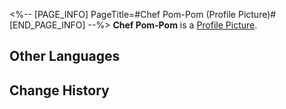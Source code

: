 <%-- [PAGE_INFO]
PageTitle=#Chef Pom-Pom (Profile Picture)#
[END_PAGE_INFO] --%>
{{Item Infobox
|title       = Chef Pom-Pom
|id          = 202007
|image       = Item Chef Pom-Pom.png
|type        = Profile Picture
|invCategory = 
|rarity      = 4
|effect      = 
|description = Pom-Pom invites everyone to enjoy some delicious food.
}}
{{Description|''"You're finally back! All of these are prepared for (Trailblazer), March 7th, and Dan Heng!"''}}
'''Chef Pom-Pom''' is a [[Profile Picture]].

==Other Languages==
{{Other Languages
|en   = Chef Pom-Pom
|zhs  = 帕姆•美食
|zht  = 帕姆•美食
|ja   = パム・美食
|ko   = 폼폼•미식
|es   = Gastronomía de Pom-Pom
|fr   = Chef Pom-Pom
|ru   = Шеф-повар Пом-Пом
|th   = เมนูโอชะของ Pom-Pom
|vi   = Pom-Pom - Món Ngon
|de   = Leckerbissen von Pom-Pom
|id   = Pom-Pom - Kuliner
|pt   = Chef Pom-Pom
}}

==Change History==
{{Change History|1.3}}